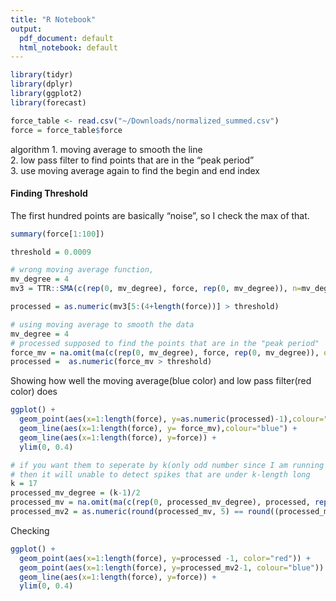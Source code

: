```yaml
---
title: "R Notebook"
output:
  pdf_document: default
  html_notebook: default
---
```

```r
library(tidyr)
library(dplyr)
library(ggplot2)
library(forecast)
```

```r
force_table <- read.csv("~/Downloads/normalized_summed.csv")
force = force_table$force 
```

algorithm
1. moving average to smooth the line  
2. low pass filter to find points that are in the "peak period"  
3. use moving average again to find the begin and end index  

#### Finding Threshold 

The first hundred points are basically "noise", so I check the max of that.  
```r
summary(force[1:100])
```

```r
threshold = 0.0009
```


```r
# wrong moving average function, 
mv_degree = 4
mv3 = TTR::SMA(c(rep(0, mv_degree), force, rep(0, mv_degree)), n=mv_degree)

processed = as.numeric(mv3[5:(4+length(force))] > threshold)
```

```r
# using moving average to smooth the data
mv_degree = 4
# processed supposed to find the points that are in the "peak period"
force_mv = na.omit(ma(c(rep(0, mv_degree), force, rep(0, mv_degree)), order= mv_degree*2+1))
processed =  as.numeric(force_mv > threshold)
```

Showing how well the moving average(blue color) and low pass filter(red color) does 

```r
ggplot() +
  geom_point(aes(x=1:length(force), y=as.numeric(processed)-1),colour="red") + 
  geom_line(aes(x=1:length(force), y= force_mv),colour="blue") + 
  geom_line(aes(x=1:length(force), y=force)) +
  ylim(0, 0.4)
```



```r
# if you want them to seperate by k(only odd number since I am running moving avg)
# then it will unable to detect spikes that are under k-length long
k = 17
processed_mv_degree = (k-1)/2
processed_mv = na.omit(ma(c(rep(0, processed_mv_degree), processed, rep(0, processed_mv_degree)), order= k))
processed_mv2 = as.numeric(round(processed_mv, 5) == round((processed_mv_degree+1)/(processed_mv_degree*2 + 1), 5))
```

Checking 

```r
ggplot() +
  geom_point(aes(x=1:length(force), y=processed -1, color="red")) + 
  geom_point(aes(x=1:length(force), y=processed_mv2-1, colour="blue")) +
  geom_line(aes(x=1:length(force), y=force)) +
  ylim(0, 0.4)
```

